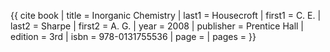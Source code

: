 {{ cite book | title = Inorganic Chemistry | last1 = Housecroft | first1 = C. E. | last2 = Sharpe | first2 = A. G. | year = 2008 | publisher = Prentice Hall | edition = 3rd | isbn = 978-0131755536 | page = {{{page|}}} | pages = {{{pages|}}} }}<noinclude>
{{documentation}}
<!-- PLEASE ADD CATEGORIES AND INTERWIKIS TO THE /doc SUBPAGE, THANKS -->
</noinclude>